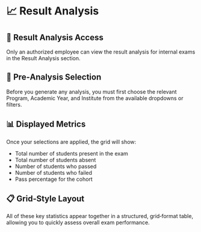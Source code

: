 # 📈 Result Analysis

## 🔐 Result Analysis Access

Only an authorized employee can view the result analysis for internal exams in the Result Analysis section.

## 🎯 Pre‑Analysis Selection

Before you generate any analysis, you must first choose the relevant Program, Academic Year, and Institute from the available dropdowns or filters.

## 📊 Displayed Metrics

Once your selections are applied, the grid will show:

- Total number of students present in the exam
- Total number of students absent
- Number of students who passed
- Number of students who failed
- Pass percentage for the cohort

## 📋 Grid‑Style Layout

All of these key statistics appear together in a structured, grid‑format table, allowing you to quickly assess overall exam performance.
